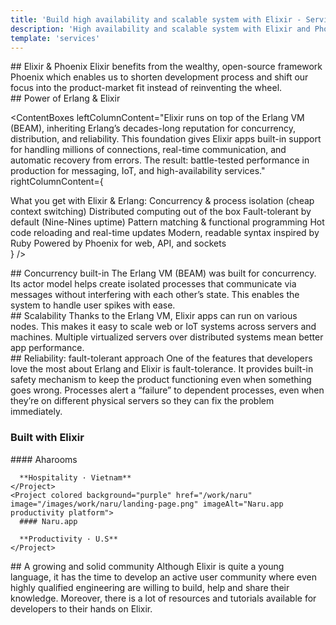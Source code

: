 ```yaml
---
title: 'Build high availability and scalable system with Elixir - Services'
description: 'High availability and scalable system with Elixir and Phoenix. Backend and data APIs built for performance and reliability.'
template: 'services'
---
```


<Hero
  title="High availability
  and scalable system with Elixir"
  description="We have adopted Elixir and Phoenix framework since early 2016 and has applied it successfully till today. We use Elixir as the main language for web, back-end development and data API development."
  ctaText="Let's build"
  ctaLink="/contact"
/>

<Section>
## Elixir & Phoenix

<ParagraphBlock>
Elixir benefits from the wealthy, open-source framework Phoenix which enables us to shorten development process and shift our focus into the product-market fit instead of reinventing the wheel.
</ParagraphBlock>
</Section>

<Section>
## Power of Erlang & Elixir

<ContentBoxes
  leftColumnContent="Elixir runs on top of the Erlang VM (BEAM), inheriting Erlang’s decades-long reputation for concurrency, distribution, and reliability.
  This foundation gives Elixir apps built-in support for handling millions of connections, real-time communication, and automatic recovery from errors.
  The result: battle-tested performance in production for messaging, IoT, and high-availability services."
  rightColumnContent={
    <div>
    What you get with Elixir & Erlang:
    <ColumnsList columns={1}>
        <ListItem>Concurrency & process isolation (cheap context switching)</ListItem>
        <ListItem>Distributed computing out of the box</ListItem>
        <ListItem>Fault-tolerant by default (Nine-Nines uptime)</ListItem>
        <ListItem>Pattern matching & functional programming</ListItem>
        <ListItem>Hot code reloading and real-time updates</ListItem>
        <ListItem>Modern, readable syntax inspired by Ruby</ListItem>
        <ListItem>Powered by Phoenix for web, API, and sockets</ListItem>
      </ColumnsList>
    </div>
  }
/>
</Section>

<Section>
## Concurrency built-in

<ParagraphBlock>
The Erlang VM (BEAM) was built for concurrency. Its actor model helps create isolated processes that communicate via messages without interfering with each other’s state. This enables the system to handle user spikes with ease.
</ParagraphBlock>
</Section>

<Section>
## Scalability

<ParagraphBlock>
Thanks to the Erlang VM, Elixir apps can run on various nodes. This makes it easy to scale web or IoT systems across servers and machines. Multiple virtualized servers over distributed systems mean better app performance.
</ParagraphBlock>
</Section>

<Section>
## Reliability: fault-tolerant approach

<ParagraphBlock>
One of the features that developers love the most about Erlang and Elixir is fault-tolerance. It provides built-in safety mechanism to keep the product functioning even when something goes wrong. Processes alert a “failure” to dependent processes, even when they’re on different physical servers so they can fix the problem immediately.
</ParagraphBlock>
</Section>

<Section>
  <H3 className="mb-8">Built with Elixir</H3>

  <Flex gap="2xl" className="flex-col md:flex-row">
    <Project colored background="green" href="/work/aharooms" image="/images/work/aharooms/landing-page.png" imageAlt="Aharooms hospitality platform">
      #### Aharooms

      **Hospitality · Vietnam**
    </Project>
    <Project colored background="purple" href="/work/naru" image="/images/work/naru/landing-page.png" imageAlt="Naru.app productivity platform">
      #### Naru.app

      **Productivity · U.S**
    </Project>

  </Flex>
</Section>

<Section>
  ## A growing and solid community

  <ParagraphBlock>
    Although Elixir is quite a young language, it has the time to develop an active user community where even highly qualified engineering are willing to build, help and share their knowledge. Moreover, there is a lot of resources and tutorials available for developers to their hands on Elixir.
  </ParagraphBlock>
</Section>
